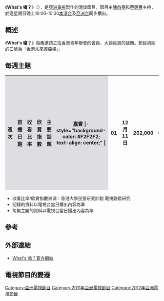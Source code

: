 {{亞視節目
|名稱 = What's 噏？
|英文節目名 = {{lang|en|What's up?}}
|圖像 = [[File:ATV_What's_up.jpg|300px]]
|類型 = 清談節目
|監製 = [[劉瀾昌|劉瀾昌]]
|編導 = 
|主持 = [[陳啟泰|陳啟泰]]、[[蔡錦豐|蔡錦豐]]
|國家 = {{HK}}
|語言 = [[粵語|粵語]]
|集數 = 13
|製作年份 = 2011年-2012年
|每集長 = 約30分鐘（連廣告）
|製作公司 = [[亞洲電視有限公司|亞洲電視有限公司]]
|aTV-11播出日期 = 2011年12月11日-2012年3月11日
|aTV-11视频制式 = [[16:9|16:9]] [[SDTV|SDTV]] [[576i|576i]]
|aTV-11音频制式 = [[立體聲|立體聲]]
|aTV-11播出時間 = 逢星期日 22:00-22:30<br/>重播：逢星期一10:50-11:20
|aTV-12播出日期 = 2011年12月11日-2012年3月11日
|aTV-12视频制式 = [[16:9|16:9]] [[HDTV|HDTV]] [[1080i|1080i]]
|aTV-12音频制式 = [[立體聲|立體聲]]
|aTV-12播出時間 = 逢星期日 22:00-22:30
|官方網站 = https://web.archive.org/web/20120310041736/http://www.hkatv.com/v5/11/whatsup/
}}

《'''What's 噏？'''》（{{lang-en|'''What's up?'''}}），是[[亞洲電視|亞洲電視]]製作的清談節目，節目由[[陳啟泰|陳啟泰]]和[[蔡錦豐|蔡錦豐]]主持，於逢星期日晚上10:00-10:30[[本港台|本港台]]及[[亞洲電視亞洲台|亞洲台]]同步播出。

== 概述 ==
《'''What's 噏？'''》每集邀請三位香港青年聯會的會員，大談每週的話題。節目初期的口號為「香港未來撐亞視」。

== 每週主題 ==
{| class="wikitable"
|-
!width="30"style="background-color:#DEDDE2"|週次
!width="180"style="background-color:#DEDDE2"|首播日期
!width="40"style="background-color:#DEDDE2"|收看比率
!width="30"style="background-color:#DEDDE2"|欣賞指數
!width="100"style="background-color:#DEDDE2"|主要話題
!width="120"style="background-color:#DEDDE2"|嘉賓
|- style="background-color: #F2F2F2; text-align: center;" |
| 01 || 12月11日 || 202,000 || 68.0 || 香港青年聯會 || [[葉振都|葉振都]]、[[莊家彬|莊家彬]]、[[霍啟剛|霍啟剛]] 
|- style="background-color: #F2F2F2; text-align: center;" |
| 02 || 12月18日 || || || 香港服務業 || [[陳仲尼|陳仲尼]]、[[薛嘉麟|薛嘉麟]]、[[蔡加讚|蔡加讚]] 
|- style="background-color: #F2F2F2; text-align: center;" |
| 03 || 12月25日 || || || 這些年我們志願者的生活 || [[謝尚偉|謝尚偉]]、[[黃嘉瀛|黃嘉瀛]]、[[張凱恩|張凱恩]]
|- style="background-color: #F2F2F2; text-align: center;" |
| 04 || 1月1日 || || || 香港青年聯會共創新世界 || [[葉植永|葉植永]]、[[曾俏寶|曾俏寶]]、[[何廣強|何廣強]]
|- style="background-color: #F2F2F2; text-align: center;" |
| 05 || 1月8日 || || || 青年與科技 創意與技術 || [[曾智雄|曾智雄]]、[[曾俏寶|曾俏寶]]、[[何廣強|何廣強]]
|- style="background-color: #F2F2F2; text-align: center;" |
| 06 || 1月15日 || || || 機會與選擇 升級與增值 || [[許華傑|許華傑]]、[[梁毓雄|梁毓雄]]、[[李根興|李根興]]
|- style="background-color: #F2F2F2; text-align: center;" |
| 07 || 1月29日 || 372,000 || 62.8 || 年青人面試技巧 || [[楊全盛|楊全盛]]、[[蔡敏思|蔡敏思]]、[[羅詠詩|羅詠詩]]
|- style="background-color: #F2F2F2; text-align: center;" |
| 08 || 2月5日 || || || 香港旅遊業發展及遊客消費模式 || [[陳淋|陳淋]]、[[邱詠麒|邱詠麒]]、[[趙芳|趙芳]]
|- style="background-color: #F2F2F2; text-align: center;" |
| 09 || 2月12日 || || || 品牌精神如何提升產品競爭力 || [[高鼎國|高鼎國]]、[[招詠思|招詠思]]、[[郭永亮|郭永亮]]
|- style="background-color: #F2F2F2; text-align: center;" |
| 10 || 2月19日 || 669,000 || 58.4 || 修身齊家治國平天下 || [[張楚勇|張楚勇]]、[[何鏡煒|何鏡煒]]、[[周偉立|周偉立]]
|- style="background-color: #F2F2F2; text-align: center;" |
| 11 || 2月26日 || || || 薪火相傳 || [[陳克勤|陳克勤]]、[[梁立勤|梁立勤]]、[[盧繼祥|盧繼祥]]
|- style="background-color: #F2F2F2; text-align: center;" |
| 12 || 3月4日 || 707,000 || 61.7 || || [[王紹恒|王紹恒]]、[[盛品儒|盛品儒]]、[[李文斌|李文斌]]
|- style="background-color: #F2F2F2; text-align: center;" |
| 13 || 3月11日 || || || || [[呂鈞堯|呂鈞堯]]、[[李德剛|李德剛]]、[[梁定宇|梁定宇]]
|- style="background-color: #F2F2F2; text-align: center;" |
|}

<span style="font-size:smaller;">
* 收看比率/欣賞指數來源：香港大學民意研究計劃 電視觀眾研究
* 記錄的資料以電視台當日播出內容為準
* 每集主題的資料以電視台當日播出內容為準
</span>

== 參考 ==
<references/>

== 外部連結 ==
*[https://web.archive.org/web/20120310041736/http://www.hkatv.com/v5/11/whatsup/ What's 噏？官方網站]

==電視節目的變遷==
{{電視節目的變遷
|電視台={{HK}}[[亞洲電視|亞洲電視]][[本港台|本港台]]
|播放檔次=星期日 22:00-22:30 時段
|節目名稱=What's 噏？<br/>(2011.12.11 - 2012.03.11)
|上一節目=[[不如跳舞|不如跳舞]]<br/>(2011.11.06 - 2011.12.04)<br/><small>(22:00-23:00)</small>
|下一節目=[[風之國|風之國]] 序幕篇<br/>(2012.03.18)<small>(22:00-23:00)</small>
----[[金錢世界|金錢世界]]<br/>(2012.03.25)
----[[ATV亞洲星光大道_星級舞鬥|ATV亞洲星光大道 星級舞鬥]]<br/>(2012.04.01 - 2012.04.08)<br/><small>(21:00-23:00)</small>
}}
{{電視節目的變遷
|電視台={{HK}}[[亞洲電視亞洲台|亞洲電視亞洲台]]
|播放檔次=星期日 22:00-22:30 時段
|節目名稱=What's 噏？<br/>(2011.12.11 - 2012.03.11)
|上一節目=不詳
|下一節目=不詳
|2電視台={{HK}}[[亞洲電視亞洲台|亞洲電視亞洲台]]
|2播放檔次=星期三、五、六 03:30-04:00 時段
|2節目名稱=What's 噏？<br/>（重播）<br/>(2013.04.03 - 2013.05.01)
|2上一節目=[[微播天下|微播天下]]<br/>( - 2013.03.30)
|2下一節目=未定
}}

[[Category:亞洲電視節目|Category:亞洲電視節目]]
[[Category:2011年亞洲電視節目|Category:2011年亞洲電視節目]]
[[Category:2012年亞洲電視節目|Category:2012年亞洲電視節目]]